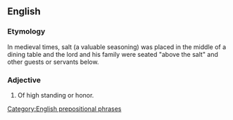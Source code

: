 ==English==

===Etymology===
In medieval times, salt (a valuable seasoning) was placed in the middle of a dining table and the lord and his family were seated "above the salt" and other guests or servants below.

===Adjective===
{{infl|en|adjective|head=[[above]] [[the]] [[salt]]}}

# {{idiomatic}} Of high standing or honor.

[[Category:English prepositional phrases]]
